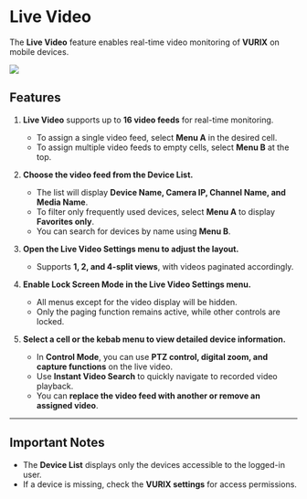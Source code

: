 # Live Video

The **Live Video** feature enables real-time video monitoring of **VURIX** on mobile devices.

<Image src="https://github.com/Innodep/vurix-mobile-docs/blob/main/assets/how-to-live.png?raw=true" />

## Features

1. **Live Video** supports up to **16 video feeds** for real-time monitoring.
   - To assign a single video feed, select **Menu A** in the desired cell.
   - To assign multiple video feeds to empty cells, select **Menu B** at the top.

2. **Choose the video feed from the Device List.**
   - The list will display **Device Name, Camera IP, Channel Name, and Media Name**.
   - To filter only frequently used devices, select **Menu A** to display **Favorites only**.
   - You can search for devices by name using **Menu B**.

3. **Open the Live Video Settings menu to adjust the layout.**
   - Supports **1, 2, and 4-split views**, with videos paginated accordingly.

4. **Enable Lock Screen Mode in the Live Video Settings menu.**
   - All menus except for the video display will be hidden.
   - Only the paging function remains active, while other controls are locked.

5. **Select a cell or the kebab menu to view detailed device information.**
   - In **Control Mode**, you can use **PTZ control, digital zoom, and capture functions** on the live video.
   - Use **Instant Video Search** to quickly navigate to recorded video playback.
   - You can **replace the video feed with another or remove an assigned video**.

---

## **Important Notes**
- The **Device List** displays only the devices accessible to the logged-in user.
- If a device is missing, check the **VURIX settings** for access permissions.
